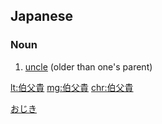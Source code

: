 ==Japanese==
{{ja-kanjitab|yomi=irr|sort=おじき}}

===Noun===
{{ja-noun|おじき}}

# [[uncle]] (older than one's parent)

[[Category:ja:Family|おじき]]

[[lt:伯父貴]]
[[mg:伯父貴]]
[[chr:伯父貴]]